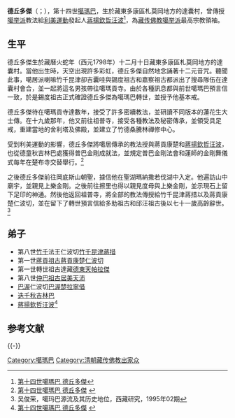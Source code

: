 {{refimprove|time=2014-10-08T08:40:23+00:00}}
{{Infobox Tulku
| name = 德丘多傑
| image= ThekchokDorje.jpg
| width = 200px
| tulku = 噶瑪巴
| order = 十四
| predecessor = 噶瑪巴·敦都多傑	
| successor = 噶瑪巴·卡恰多傑
| title = 
| birth date = 1798年
| birth date3 = 
| birth place = 藏東多康區札莫岡地方達囊村
| death date = 1868年
| death date3 = 
| death place = 
| temple =
| dharma name = 德丘多傑
| meaning = 勝乘金剛
| bo = ཐེག་མཆོག་རྡོ་རྗེ་
| wylie = theg mchog rdo rje
| thl = Thekchok Dorje
}}
{{藏传佛教}}
'''德丘多傑'''（{{Bo|z=ཐེག་མཆོག་རྡོ་རྗེ་|w=theg mchog rdo rje|p=Thekchok Dorje}}；{{bd|1798年||1868年||catIdx=theg mchog rdo rje}}），第十四世[[噶瑪巴|噶瑪巴]]，生於藏東多康區札莫岡地方的達囊村，曾傳授[[噶举派|噶举派]]教法給[[利美運動|利美運動]]發起人[[蔣揚欽哲旺波|蔣揚欽哲汪波]]<ref>[http://www.lopon.org.tw/teachings/page2_1.aspx?cid=100&lid=101&id=4788 第十四世噶瑪巴 德丘多傑]</ref>，為[[藏传佛教|藏传佛教]][[噶举派|噶举派]]最高宗教領袖。

==生平==
德丘多傑生於藏曆火蛇年（西元1798年）十二月十日藏東多康區札莫岡地方的達囊村。當他出生時，天空出現許多彩虹，德丘多傑自然地念誦著十二元音咒。聽聞此事，噶居派喇嘛竹千昆津卻吉囊哇與錫度祖古和嘉察祖古都派出了搜尋隊伍在達囊村會合，並一起將這名男孩帶往噶瑪貢寺。由於各種訊息都與前世噶瑪巴預言信一致，於是錫度祖古正式確證德丘多傑為噶瑪巴轉世，並授予他基本戒。 

德丘多傑待在噶瑪貢寺達數年，接受了許多密續教法，並研讀不同版本的蓮花生大士傳。在十九歲那年，他又前往祖普寺，接受各種教法及秘密傳承，並領受具足戒，重建當地的舍利塔及佛殿，並建立了竹德桑騰林禪修中心。 

受到利美運動的影響，德丘多傑將噶居傳承的教法授與蔣貢康楚和[[蔣揚欽哲旺波|蔣揚欽哲汪波]]，也從德童秋吉林巴處獲得普巴金剛成就法，並規定普巴金剛法會和蓮師的金剛舞儀式每年在楚布寺交替舉行。<ref>[http://www.karmapa-news.com/page3_6_14.php 第十四世噶瑪巴 德丘多傑] {{webarchive|url=https://web.archive.org/web/20141013171544/http://www.karmapa-news.com/page3_6_14.php |date=2014-10-13 }}</ref>

之後德丘多傑前往岡底斯山朝聖，據信他在聖湖瑪納撒若伐湖中入定。他遍訪山中廟宇，並親見上樂金剛。之後前往擦里也得以親見度母與上樂金剛，並示現石上留下足印的神通。然後他返回祖普寺，將全部的教法傳授給竹千昆津蔣措以及蔣貢康楚仁波切，並在留下了轉世預言信給多助祖古和邱汪祖古後以七十一歲高齡辭世。<ref>吴俊荣，噶玛巴源流及其历史地位，西藏研究，1995年02期</ref>

==弟子==
* 第八世[[竹千|竹千]]法王仁波切[[竹千昆津蔣措|竹千昆津蔣措]]
* 第一世[[蔣貢|蔣貢]][[祖古|祖古]][[蔣貢康楚仁波切|蔣貢康楚仁波切]]
* 第一世轉世祖古達藏[[德東|德東]][[天帕拉傑|天帕拉傑]] 
* 第八世[[仲巴|仲巴]][[祖古|祖古]][[居美天沛|居美天沛]]
* [[巴渥|巴渥]]仁波切[[巴渥楚拉寧借|巴渥楚拉寧借]]
* [[秋吉林巴|迭千秋吉林巴]]
* [[蔣揚欽哲旺波|蔣揚欽哲汪波]]<ref>[http://karmapa.lopon.org/karmapa-biography/biography.htm 第十四世噶瑪巴 德丘多傑] {{webarchive|url=https://web.archive.org/web/20141012101507/http://karmapa.lopon.org/karmapa-biography/biography.htm |date=2014-10-12 }}</ref>
==参考文献==
{{Reflist}}

{{-}}
{{start box}}
{{s-hou||1798年|?月?日|1868年|?月?日}}
{{s-before|[[噶瑪巴·敦都多傑|敦都多傑]]|rows=2}}
{{s-title|第十四世[[噶玛巴|噶玛巴]]|1798年—1868年|rows=2}}
{{s-after|[[噶瑪巴·卡恰多傑|卡恰多傑]]}}
{{end box}}
{{Karmapas}}
{{Authority control}}
{{DEFAULTSORT:Thekchok Dorje}}
[[Category:噶瑪巴|Category:噶瑪巴]]
[[Category:清朝藏传佛教出家众|Category:清朝藏传佛教出家众]]